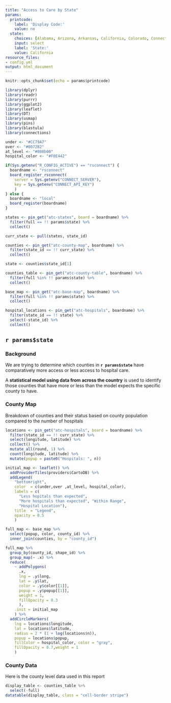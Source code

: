 ```yaml
---
title: "Access to Care by State"
params:
  printcode:
    label: 'Display Code:'
    value: no
  state:
    choices: [Alabama, Arizona, Arkansas, California, Colorado, Connecticut, Delaware, District of Columbia, Florida, Georgia, Hawaii, Idaho, Illinois, Indiana, Iowa, Kansas, Kentucky, Louisiana, Maine, Maryland, Massachusetts, Michigan, Minnesota, Mississippi, Missouri, Montana, Nebraska, Nevada, New Hampshire, New Jersey, New Mexico, New York, North Carolina, North Dakota, Ohio, Oklahoma, Oregon, Pennsylvania, Rhode Island, South Carolina, South Dakota, Tennessee, Texas, Utah, Vermont, Virginia, Washington, West Virginia, Wisconsin, Wyoming]
    input: select
    label: 'State:'
    value: California
resource_files:
- config.yml
output: html_document
---
```


```r
knitr::opts_chunk$set(echo = params$printcode)

library(dplyr)
library(readr)
library(purrr)
library(ggplot2)
library(leaflet)
library(DT)
library(usmap)
library(pins)
library(blastula)
library(connections)

under <- "#CC79A7"
over <- "#0072B2"
at_level <- "#008b00"
hospital_color <- "#F0E442"

if(Sys.getenv("R_CONFIG_ACTIVE") == "rsconnect") {
  boardname <- "rsconnect"
  board_register_rsconnect(
    server = Sys.getenv("CONNECT_SERVER"),
    key = Sys.getenv("CONNECT_API_KEY")
    )
} else {
  boardname <- "local"
  board_register(boardname)  
}

states <- pin_get("atc-states", board = boardname) %>% 
  filter(full == !! params$state) %>%
  collect()

curr_state <- pull(states, state_id)

counties <- pin_get("atc-county-map", boardname) %>%
  filter(state_id == !! curr_state) %>%
  collect()

state <- counties$state_id[1]

counties_table <- pin_get("atc-county-table", boardname) %>%
  filter(full %in% !! params$state) %>%
  collect()

base_map <- pin_get("atc-base-map", boardname) %>%
  filter(full %in% !! params$state) %>%
  collect()

hospital_locations <- pin_get("atc-hospitals", boardname) %>%
  filter(state_id == !! state) %>%
  select(-state_id) %>%
  collect()
```

## `r params$state`

### Background

We are trying to determine which counties in **`r params$state`** have comparatively more access or less access to hospital care.

A **statistical model using data from across the country** is used to identify those counties that have more or less than the model expects the specific county to have.

### County Map

Breakdown of counties and their status based on county population compared to the number of hospitals

```r
locations <- pin_get("atc-hospitals", board = boardname) %>%
  filter(state_id == !! curr_state) %>%
  select(longitude, latitude) %>%
  collect() %>%
  mutate_all(round, 1) %>%
  count(longitude, latitude) %>%
  mutate(popup = paste0("Hospitals: ", n))

initial_map <- leaflet() %>%
  addProviderTiles(providers$CartoDB) %>%
  addLegend(
    "bottomright", 
    color  = c(under,over ,at_level, hospital_color), 
    labels = c(
      "Less hopitals than expected",
      "More hospitals than expected", "Within Range", 
      "Hospital Location"), 
    title  = "Legend",
    opacity = 0.5
    )

full_map <- base_map %>%
  select(popup, color, county_id) %>%
  inner_join(counties, by = "county_id")

full_map %>%
  group_by(county_id, shape_id) %>%
  group_map(~ .x) %>%
  reduce(
    ~ addPolygons(
      .x, 
      lng = .y$long, 
      lat = .y$lat, 
      color = .y$color[[1]], 
      popup = .y$popup[[1]],
      weight = 1, 
      fillOpacity = 0.3
      ), 
    .init = initial_map
    ) %>%
  addCircleMarkers(
    lng = locations$longitude, 
    lat = locations$latitude,
    radius = 2 * (1 + log(locations$n)),
    popup = locations$popup,
    fillColor = hospital_color, color = "gray", 
    fillOpacity = 0.7,weight = 1
    )
```

### County Data

Here is the county level data used in this report

```r
display_table <- counties_table %>%
  select(-full)
datatable(display_table, class = "cell-border stripe")
```
